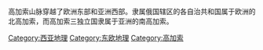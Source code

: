 高加索山脉穿越了欧洲东部和亚洲西部。隶属俄国辖区的各自治共和国属于欧洲的北高加索，而高加索三独立国隶属于亚洲的南高加索。
{{Commonscat|Geography of the Caucasus}}

[[Category:西亚地理|Category:西亚地理]]
[[Category:东欧地理|Category:东欧地理]]
[[Category:高加索|Category:高加索]]